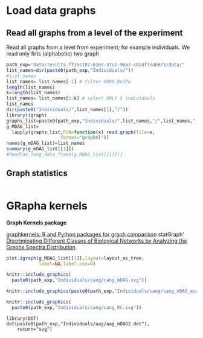 # Load data graphs

## Read all graphs from a level of the experiment

Read all graphs from a level from experiment; for example individuals. We read only firts (alphabetic) two graph

```r
path_exp="data/results_ff15c187-62e7-37c2-96a7-c824f7eab671/data/"
list_names=dir(paste0(path_exp,"Individuals/"))
#list_names
list_names= list_names[-1] # filter 0000_RefPw
length(list_names)
k=length(list_names)
list_names= list_names[1:k] # select ONLY 5 individuals
list_names
dir(paste0("Individuals/",list_names[1],"/"))
library(igraph)
graphs_list=paste0(path_exp,"Individuals/",list_names,"/",list_names,"_MDAG.graphml")
g_MDAG_list=
  lapply(graphs_list,FUN=function(x) read.graph(file=x,
                    format="graphml"))
names(g_mDAG_list)=list_names
summary(g_mDAG_list[[1]])
#head(as_long_data_frame(g_MDAG_list[[1]]))

```


## Graph statistics



```r

```






# GRapha kernels

**Graph Kernels package**

[graphkernels: R and Python packages for graph comparison](https://academic.oup.com/bioinformatics/article/34/3/530/4209994?login=true) statGraph' [Discriminating Different Classes of Biological Networks by Analyzing the Graphs Spectra Distribution](https://journals.plos.org/plosone/article?id=10.1371/journal.pone.0049949)

```r
plot.igraph(g_MDAG_list[[1]],layout=layout_as_tree,
            label=NA,label.cex=0)
```

```r
knitr::include_graphics(
  paste0(path_exp,"Individuals/cang/cang_mDAG.svg"))
```

```r
knitr::include_graphics(paste0(path_exp,"Individuals/cang/cang_mDAG_essential.svg"))
```

```r
knitr::include_graphics(
  paste0(path_exp,"Individuals/cang/cang_RC.svg"))
```

```         
library(DOT)
dot(paste0(path_exp,"Individuals/aag/aag_mDAG2.dot"),
    return="svg")
```
